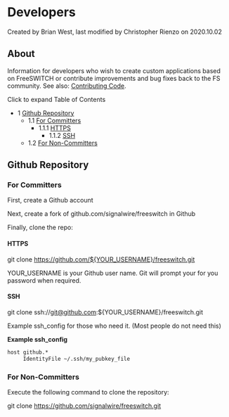 
# Developers 

 Created by  Brian West, last modified by  Christopher Rienzo on 2020.10.02

## About

Information for developers who wish to create custom applications based on FreeSWITCH or contribute improvements and bug fixes back to the FS community. See also: [Contributing Code](./index.mdx#about).

  
Click to expand Table of Contents

* 1 [Github Repository](#github-repository--)  
   * 1.1 [For Committers](#for-committers)  
      * 1.1.1 [HTTPS](#https--)  
         * 1.1.2 [SSH](#ssh)  
   * 1.2 [For Non-Committers](#for-non-committers)

## Github Repository  

### For Committers

First, create a Github account

Next, create a fork of github.com/signalwire/freeswitch in Github

Finally, clone the repo:

#### HTTPS  

git clone https://github.com/${YOUR_USERNAME}/freeswitch.git

YOUR\_USERNAME is your Github user name. Git will prompt your for you password when required.

#### SSH

git clone ssh://git@github.com:${YOUR_USERNAME}/freeswitch.git

Example ssh\_config for those who need it. (Most people do not need this)

**Example ssh\_config**

```xml
host github.*
     IdentityFile ~/.ssh/my_pubkey_file
```

  
### For Non-Committers

Execute the following command to clone the repository:  

git clone https://github.com/signalwire/freeswitch.git
  
  

